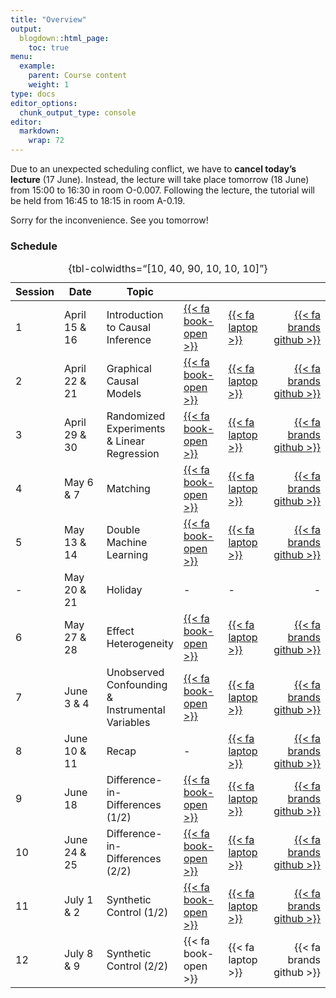 ```yaml
---
title: "Overview"
output:
  blogdown::html_page:
    toc: true
menu:
  example:
    parent: Course content
    weight: 1
type: docs
editor_options: 
  chunk_output_type: console
editor: 
  markdown: 
    wrap: 72
---
```


::: callout-important
Due to an unexpected scheduling conflict, we have to **cancel today's lecture** (17 June). Instead, the lecture will take place tomorrow (18 June) from 15:00 to 16:30 in room O-0.007. Following the lecture, the tutorial will be held from 16:45 to 18:15 in room A-0.19.

Sorry for the inconvenience. See you tomorrow! 
:::

::: {.grid}

::: {.g-col-1}
:::


::: {.g-col-12}

### Schedule

| Session | Date | Topic |  |  | 
|---|---|---|---|---|---:
| 1 | April 15 & 16 | Introduction to Causal Inference | [{{< fa book-open >}}](https://tuhhstartupengineers-classroom.github.io/ss24-causal-data-science/slides/01_intro.html) | [{{< fa laptop >}}](week_01/week_1.html) | [{{< fa brands github >}}](https://classroom.github.com/a/qKNVakO4) |
| 2 | April 22 & 21 | Graphical Causal Models | [{{< fa book-open >}}](https://tuhhstartupengineers-classroom.github.io/ss24-causal-data-science/slides/02_graphs.html) | [{{< fa laptop >}}](week_02/week_2.html) | [{{< fa brands github >}}](https://classroom.github.com/a/eNvelq2Z) |
| 3 | April 29 & 30 | Randomized Experiments & Linear Regression | [{{< fa book-open >}}](https://tuhhstartupengineers-classroom.github.io/ss24-causal-data-science/slides/03_exper.html) | [{{< fa laptop >}}](week_03/week_3.html) | [{{< fa brands github >}}](https://classroom.github.com/a/Fnvwjrn_) |
| 4 | May 6 & 7 | Matching | [{{< fa book-open >}}](https://tuhhstartupengineers-classroom.github.io/ss24-causal-data-science/slides/04_ob_conf.html) | [{{< fa laptop >}}](week_04/week_4.html) | [{{< fa brands github >}}](https://classroom.github.com/a/ZY_8r4KL) |
| 5 | May 13 & 14 | Double Machine Learning | [{{< fa book-open >}}](https://tuhhstartupengineers-classroom.github.io/ss24-causal-data-science/slides/05_dml.html) | [{{< fa laptop >}}](week_05/week_5.html) | [{{< fa brands github >}}](https://classroom.github.com/a/m7oLFvnr) | 
| - | May 20 & 21 | Holiday | - | - | - |
| 6 | May 27 & 28 | Effect Heterogeneity | [{{< fa book-open >}}](https://tuhhstartupengineers-classroom.github.io/ss24-causal-data-science/slides/06_hte.html) | [{{< fa laptop >}}](week_06/week_6.html) | [{{< fa brands github >}}](https://classroom.github.com/a/oPhGwOmd) |
| 7 | June 3 & 4 | Unobserved Confounding & Instrumental Variables | [{{< fa book-open >}}](https://tuhhstartupengineers-classroom.github.io/ss24-causal-data-science/slides/07_unob_conf.html) | [{{< fa laptop >}}](week_07/week_7.html) | [{{< fa brands github >}}](https://classroom.github.com/a/R80VGxLm) |
| 8 | June 10 & 11 | Recap | - | [{{< fa laptop >}}](week_08/week_8.html) | [{{< fa brands github >}}](https://classroom.github.com/a/1DoD8H5P) |
| 9 | June 18 | Difference-in-Differences (1/2) | [{{< fa book-open >}}](https://tuhhstartupengineers-classroom.github.io/ss24-causal-data-science/slides/08_did.html) | [{{< fa laptop >}}](week_09/week_9.html) | [{{< fa brands github >}}](https://classroom.github.com/a/TvLAqy53) |
| 10 | June 24 & 25 | Difference-in-Differences (2/2) | [{{< fa book-open >}}](https://tuhhstartupengineers-classroom.github.io/ss24-causal-data-science/slides/08_did.html) | [{{< fa laptop >}}](week_10/week_10.html) | [{{< fa brands github >}}](https://classroom.github.com/a/AUAr8zj4) |
| 11 | July 1 & 2 | Synthetic Control (1/2)  | [{{< fa book-open >}}](https://tuhhstartupengineers-classroom.github.io/ss24-causal-data-science/slides/09_synth_c.html) | [{{< fa laptop >}}](week_11/week_11.html) | [{{< fa brands github >}}](https://classroom.github.com/a/A7dxfkG_) |
| 12 | July 8 & 9 | Synthetic Control (2/2) | {{< fa book-open >}} | {{< fa laptop >}} | {{< fa brands github >}} |

: {tbl-colwidths="[10, 40, 90, 10, 10, 10]"}

:::

::: {.g-col-1}
:::

:::

